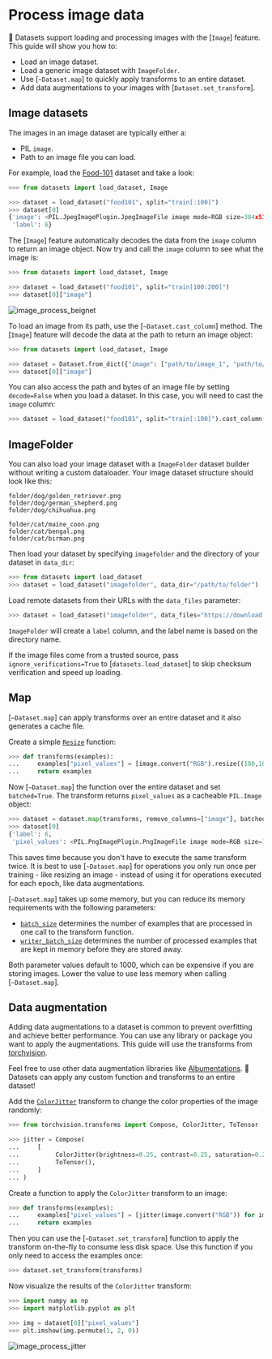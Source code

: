 # Process image data

🤗 Datasets support loading and processing images with the [`Image`] feature. This guide will show you how to:

- Load an image dataset.
- Load a generic image dataset with `ImageFolder`.
- Use [`~Dataset.map`] to quickly apply transforms to an entire dataset.
- Add data augmentations to your images with [`Dataset.set_transform`].

## Image datasets

The images in an image dataset are typically either a:

- PIL `image`.
- Path to an image file you can load. 

For example, load the [Food-101](https://huggingface.co/datasets/food101) dataset and take a look:

```py
>>> from datasets import load_dataset, Image

>>> dataset = load_dataset("food101", split="train[:100]")
>>> dataset[0]
{'image': <PIL.JpegImagePlugin.JpegImageFile image mode=RGB size=384x512 at 0x7FC45AB5C590>,
 'label': 6}
```

The [`Image`] feature automatically decodes the data from the `image` column to return an image object. Now try and call the `image` column to see what the image is:

```py
>>> from datasets import load_dataset, Image

>>> dataset = load_dataset("food101", split="train[100:200]")
>>> dataset[0]["image"]
```

![image_process_beignet](https://huggingface.co/datasets/huggingface/documentation-images/resolve/main/image_process_beignet.png)


To load an image from its path, use the [`~Dataset.cast_column`] method. The [`Image`] feature will decode the data at the path to return an image object:

```py
>>> from datasets import load_dataset, Image

>>> dataset = Dataset.from_dict({"image": ["path/to/image_1", "path/to/image_2", ..., "path/to/image_n"]}).cast_column("image", Image())
>>> dataset[0]["image"]
```

You can also access the path and bytes of an image file by setting `decode=False` when you load a dataset. In this case, you will need to cast the `image` column:

```py
>>> dataset = load_dataset("food101", split="train[:100]").cast_column('image', Image(decode=False))
```

## ImageFolder

You can also load your image dataset with a `ImageFolder` dataset builder without writing a custom dataloader. Your image dataset structure should look like this:

```
folder/dog/golden_retriever.png
folder/dog/german_shepherd.png
folder/dog/chihuahua.png

folder/cat/maine_coon.png
folder/cat/bengal.png
folder/cat/birman.png
```

Then load your dataset by specifying `imagefolder` and the directory of your dataset in `data_dir`:

```py
>>> from datasets import load_dataset
>>> dataset = load_dataset("imagefolder", data_dir="/path/to/folder")
```

Load remote datasets from their URLs with the `data_files` parameter:

```py
>>> dataset = load_dataset("imagefolder", data_files="https://download.microsoft.com/download/3/E/1/3E1C3F21-ECDB-4869-8368-6DEBA77B919F/kagglecatsanddogs_3367a.zip", split="train")
```

`ImageFolder` will create a `label` column, and the label name is based on the directory name.

<Tip>

If the image files come from a trusted source, pass `ignore_verifications=True` to [`datasets.load_dataset`] to skip checksum verification and speed up loading.

</Tip>

## Map

[`~Dataset.map`] can apply transforms over an entire dataset and it also generates a cache file.

Create a simple [`Resize`](https://pytorch.org/vision/stable/generated/torchvision.transforms.Resize.html) function:

```py
>>> def transforms(examples):
...     examples["pixel_values"] = [image.convert("RGB").resize((100,100)) for image in examples["image"]]
...     return examples
```

Now [`~Dataset.map`] the function over the entire dataset and set `batched=True`. The transform returns `pixel_values` as a cacheable `PIL.Image` object:

```py
>>> dataset = dataset.map(transforms, remove_columns=["image"], batched=True)
>>> dataset[0]
{'label': 6,
 'pixel_values': <PIL.PngImagePlugin.PngImageFile image mode=RGB size=100x100 at 0x7F058237BB10>}
```

This saves time because you don't have to execute the same transform twice. It is best to use [`~Dataset.map`] for operations you only run once per training - like resizing an image - instead of using it for operations executed for each epoch, like data augmentations.

[`~Dataset.map`] takes up some memory, but you can reduce its memory requirements with the following parameters:

- [`batch_size`](./package_reference/main_classes#datasets.DatasetDict.map.batch_size) determines the number of examples that are processed in one call to the transform function.
- [`writer_batch_size`](./package_reference/main_classes#datasets.DatasetDict.map.writer_batch_size) determines the number of processed examples that are kept in memory before they are stored away.

Both parameter values default to 1000, which can be expensive if you are storing images. Lower the value to use less memory when calling [`~Dataset.map`].

## Data augmentation

Adding data augmentations to a dataset is common to prevent overfitting and achieve better performance. You can use any library or package you want to apply the augmentations. This guide will use the transforms from [torchvision](https://pytorch.org/vision/stable/transforms.html).

<Tip>

Feel free to use other data augmentation libraries like [Albumentations](https://albumentations.ai/docs/). 🤗 Datasets can apply any custom function and transforms to an entire dataset!

</Tip>

Add the [`ColorJitter`](https://pytorch.org/vision/stable/transforms.html#torchvision.transforms.ColorJitter) transform to change the color properties of the image randomly:

```py
>>> from torchvision.transforms import Compose, ColorJitter, ToTensor

>>> jitter = Compose(
...     [
...          ColorJitter(brightness=0.25, contrast=0.25, saturation=0.25, hue=0.7),
...          ToTensor(),
...     ]
... )
```

Create a function to apply the `ColorJitter` transform to an image:

```py
>>> def transforms(examples):
...     examples["pixel_values"] = [jitter(image.convert("RGB")) for image in examples["image"]]
...     return examples
```

Then you can use the [`~Dataset.set_transform`] function to apply the transform on-the-fly to consume less disk space. Use this function if you only need to access the examples once:

```py
>>> dataset.set_transform(transforms)
```

Now visualize the results of the `ColorJitter` transform:

```py
>>> import numpy as np
>>> import matplotlib.pyplot as plt

>>> img = dataset[0]["pixel_values"]
>>> plt.imshow(img.permute(1, 2, 0))
```

![image_process_jitter](https://huggingface.co/datasets/huggingface/documentation-images/resolve/main/image_process_jitter.png)
